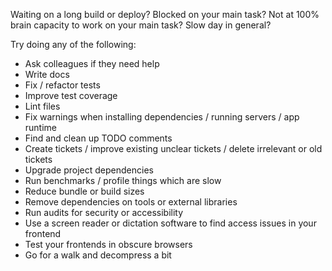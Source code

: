 
<Meta
  title="What to do with software development downtime"
  date="2019-01-03"
  description="Things I tend to do when I can't work on something more important."
/>

Waiting on a long build or deploy? Blocked on your main task? Not at 100% brain capacity to work on your main task? Slow day in general?

Try doing any of the following:

- Ask colleagues if they need help
- Write docs
- Fix / refactor tests
- Improve test coverage
- Lint files
- Fix warnings when installing dependencies / running servers / app runtime
- Find and clean up TODO comments
- Create tickets / improve existing unclear tickets / delete irrelevant or old tickets
- Upgrade project dependencies
- Run benchmarks / profile things which are slow
- Reduce bundle or build sizes
- Remove dependencies on tools or external libraries
- Run audits for security or accessibility
- Use a screen reader or dictation software to find access issues in your frontend
- Test your frontends in obscure browsers
- Go for a walk and decompress a bit

